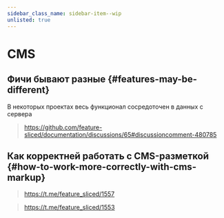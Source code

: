 ```yaml
---
sidebar_class_name: sidebar-item--wip
unlisted: true
---
```



# CMS

<WIP ticket="172" />

## Фичи бывают разные {#features-may-be-different}

В некоторых проектах весь функционал сосредоточен в данных с сервера

> https://github.com/feature-sliced/documentation/discussions/65#discussioncomment-480785

## Как корректней работать с CMS-разметкой {#how-to-work-more-correctly-with-cms-markup}

> https://t.me/feature_sliced/1557

> https://t.me/feature_sliced/1553

